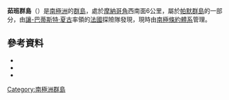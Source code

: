 {{coord|64|47|S|64|27|W|source:GNIS|display=title}} 

'''茹班群島'''（{{lang-en|Joubin Islands}}）是[[南極洲|南極洲]]的[[群島|群島]]，處於[[摩納哥角|摩納哥角]]西南面6公里，屬於[[帕默群島|帕默群島]]的一部分，由[[讓-巴蒂斯特·夏古|讓-巴蒂斯特·夏古]]率領的[[法國|法國]]探險隊發現，現時由[[南極條約體系|南極條約體系]]管理。

==參考資料==
*{{cite gnis | type = antarid | id = 7671| name = Joubin Islands| accessdate = 2013-04-08}}
*{{cite web |url= http://www.birdlife.org/datazone/sitefactsheet.php?id=29486 |title= Joubin Islands |accessdate= 2013-01-09 |work= BirdLife data zone: Important Bird Areas |first=  |last=  |publisher= BirdLife International |year= 2013 |archive-date= 2016-03-04 |archive-url= https://web.archive.org/web/20160304030310/http://www.birdlife.org/datazone/sitefactsheet.php?id=29486 |dead-url= no }}
*{{usgs-gazetteer|id=7671}}

{{Antarctica-geo-stub}}
[[Category:南極洲群島|Category:南極洲群島]]